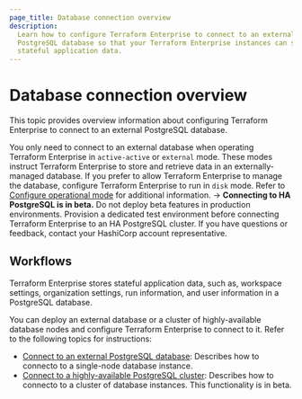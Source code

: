 ```yaml
---
page_title: Database connection overview
description:
  Learn how to configure Terraform Enterprise to connect to an external
  PostgreSQL database so that your Terraform Enterprise instances can store
  stateful application data.
---
```


# Database connection overview

This topic provides overview information about configuring Terraform Enterprise to connect to an
external PostgreSQL database. 

You only need to connect to an external database when operating
Terraform Enterprise in `active-active` or `external` mode. These modes instruct
Terraform Enterprise to store and retrieve data in an externally-managed
database. If you prefer to allow Terraform Enterprise to manage the database,
configure Terraform Enterprise to run in `disk` mode. Refer to
[Configure operational mode](/terraform/enterprise/deploy/configuration/storage/configure-mode)
for additional information.
-> **Connecting to HA PostgreSQL is in beta.**  Do not deploy beta features in production environments. Provision a dedicated test environment before connecting Terraform Enterprise to an HA PostgreSQL cluster. If you have questions or feedback, contact your HashiCorp account representative.
## Workflows

Terraform Enterprise stores stateful application data, such as, workspace
settings, organization settings, run information, and user information in a
PostgreSQL database. 

You can deploy an external database or a cluster of highly-available database nodes and configure Terraform Enterprise to connect to it. 
Refer to the following topics for instructions:

- [Connect to an external PostgreSQL database](/terraform/enterprise/deploy/configuration/storage/connect-database/postgres): Describes how to connecto to a single-node database instance.
- [Connect to a highly-available PostgreSQL cluster](/terraform/enterprise/deploy/configuration/storage/connect-database/postgres-cluster): Describes how to connecto to a cluster of database instances. This functionality is in beta.
